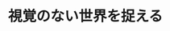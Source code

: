 ﻿---
title: "視覚のない世界を捉える"
category: "リベラルアーツ研究教育院"
vol: 88
interviewee: "伊藤 亜紗"
url: "http://asaito.com/"
tags: ["情報","視覚","障害","文字"]
pdf: "88-1-ito.pdf"
career: ""
preface: "障害者というと、文字通り障害を抱えている人というような、負のイメージがどうしても離れない人が多い。そんな中、伊藤先生は障害者に対して新しいアプローチを試みている。障害者のものの見方を観察して、新しい情報を得ようというのだ。先生が研究を始めたきっかけから、現在どのようにして斬新な研究を進めているか、追っていく。"
---
